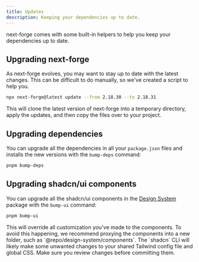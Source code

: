 ```yaml
---
title: Updates
description: Keeping your dependencies up to date.
---
```


next-forge comes with some built-in helpers to help you keep your dependencies up to date.

## Upgrading next-forge

As next-forge evolves, you may want to stay up to date with the latest changes. This can be difficult to do manually, so we've created a script to help you.

```sh Terminal
npx next-forge@latest update --from 2.18.30 --to 2.18.31
```

This will clone the latest version of next-forge into a temporary directory, apply the updates, and then copy the files over to your project.

## Upgrading dependencies

You can upgrade all the dependencies in all your `package.json` files and installs the new versions with the `bump-deps` command:

```sh Terminal
pnpm bump-deps
```

## Upgrading shadcn/ui components

You can upgrade all the shadcn/ui components in the [Design System](/design-system/components) package with the `bump-ui` command:

```sh Terminal
pnpm bump-ui
```

<Warning>
This will override all customization you've made to the components. To avoid this happening, we recommend proxying the components into a new folder, such as `@repo/design-system/components`.
</Warning>

<Warning>
The `shadcn` CLI will likely make some unwanted changes to your shared Tailwind config file and global CSS. Make sure you review changes before committing them.
</Warning>